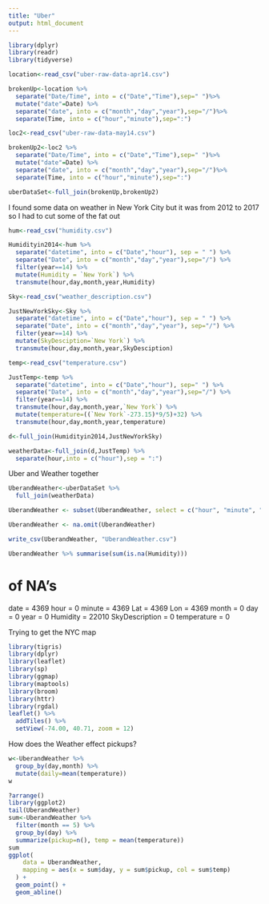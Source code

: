 ```yaml
---
title: "Uber"
output: html_document
---
```


```r
library(dplyr)
library(readr)
library(tidyverse)
```


```r
location<-read_csv("uber-raw-data-apr14.csv") 

brokenUp<-location %>% 
  separate("Date/Time", into = c("Date","Time"),sep=" ")%>%
  mutate("date"=Date) %>% 
  separate("date", into = c("month","day","year"),sep="/")%>% 
  separate(Time, into = c("hour","minute"),sep=":")

loc2<-read_csv("uber-raw-data-may14.csv")

brokenUp2<-loc2 %>% 
  separate("Date/Time", into = c("Date","Time"),sep=" ")%>%
  mutate("date"=Date) %>% 
  separate("date", into = c("month","day","year"),sep="/")%>% 
  separate(Time, into = c("hour","minute"),sep=":")
```


```r
uberDataSet<-full_join(brokenUp,brokenUp2)

```

I found some data on weather in New York City but it was from 2012 to 2017 so I had to cut some of the fat out
```r
hum<-read_csv("humidity.csv")

Humidityin2014<-hum %>% 
  separate("datetime", into = c("Date","hour"), sep = " ") %>% 
  separate("Date", into = c("month","day","year"),sep="/") %>% 
  filter(year==14) %>% 
  mutate(Humidity = `New York`) %>% 
  transmute(hour,day,month,year,Humidity)

Sky<-read_csv("weather_description.csv")

JustNewYorkSky<-Sky %>% 
  separate("datetime", into = c("Date","hour"), sep = " ") %>% 
  separate("Date", into = c("month","day","year"), sep="/") %>% 
  filter(year==14) %>% 
  mutate(SkyDesciption=`New York`) %>% 
  transmute(hour,day,month,year,SkyDesciption)

temp<-read_csv("temperature.csv")

JustTemp<-temp %>% 
  separate("datetime", into = c("Date","hour"), sep=" ") %>% 
  separate("Date", into = c("month","day","year"),sep="/") %>% 
  filter(year==14) %>% 
  transmute(hour,day,month,year,`New York`) %>% 
  mutate(temperature=((`New York`-273.15)*9/5)+32) %>% 
  transmute(hour,day,month,year,temperature)

d<-full_join(Humidityin2014,JustNewYorkSky)

weatherData<-full_join(d,JustTemp) %>% 
  separate(hour,into = c("hour"),sep = ":")
```

Uber and Weather together
```r
UberandWeather<-uberDataSet %>% 
  full_join(weatherData) 

UberandWeather <- subset(UberandWeather, select = c("hour", "minute", "Lat", "Lon", "month", "day", "Humidity", "SkyDesciption", "temperature"))

UberandWeather <- na.omit(UberandWeather)
```


```r
write_csv(UberandWeather, "UberandWeather.csv")

```

```r
UberandWeather %>% summarise(sum(is.na(Humidity)))
```
# of NA's
date = 4369
hour = 0
minute = 4369
Lat = 4369
Lon = 4369
month = 0
day = 0
year = 0
Humidity = 22010
SkyDescription = 0
temperature = 0


Trying to get the NYC map
```r
library(tigris)
library(dplyr)
library(leaflet)
library(sp)
library(ggmap)
library(maptools)
library(broom)
library(httr)
library(rgdal)
leaflet() %>%
  addTiles() %>%
  setView(-74.00, 40.71, zoom = 12)
```

How does the Weather effect pickups?
```r
w<-UberandWeather %>% 
  group_by(day,month) %>% 
  mutate(daily=mean(temperature))
w
```

```r
?arrange()
library(ggplot2)
tail(UberandWeather)
sum<-UberandWeather %>%
  filter(month == 5) %>% 
  group_by(day) %>% 
  summarize(pickup=n(), temp = mean(temperature))
sum
ggplot(
    data = UberandWeather,
    mapping = aes(x = sum$day, y = sum$pickup, col = sum$temp)
  ) +
  geom_point() +
  geom_abline()
```

